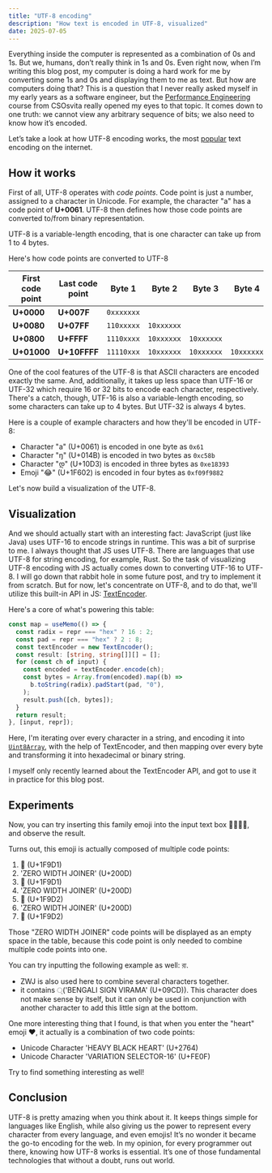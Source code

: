 ```yaml
---
title: "UTF-8 encoding"
description: "How text is encoded in UTF-8, visualized"
date: 2025-07-05
---
```



Everything inside the computer is represented as a combination of 0s and 1s. But we, humans, don’t really think in 1s and 0s. Even right now, when I’m writing this blog post, my computer is doing a hard work for me by converting some 1s and 0s and displaying them to me as text. But how are computers doing that? This is a question that I never really asked myself in my early years as a software engineer, but the [Performance Engineering](https://www.csosvita.com/courses/performance-engineering) course from CSOsvita really opened my eyes to that topic. It comes down to one truth: we cannot view any arbitrary sequence of bits; we also need to know how it’s encoded.

Let’s take a look at how UTF-8 encoding works, the most [popular](https://en.wikipedia.org/wiki/Popularity_of_text_encodings) text encoding on the internet.

## How it works

First of all, UTF-8 operates with _code points_. Code point is just a number, assigned to a character in Unicode. For example, the character "a" has a code point of **U+0061**. UTF-8 then defines how those code points are converted to/from binary representation.

UTF-8 is a variable-length encoding, that is one character can take up from 1 to 4 bytes.

Here's how code points are converted to UTF-8

<div class="overflow-x-scroll">

| First code point | Last code point | Byte 1     | Byte 2     | Byte 3     | Byte 4     |
| ---------------- | --------------- | ---------- | ---------- | ---------- | ---------- |
| **U+0000**       | **U+007F**      | `0xxxxxxx` |            |            |            |
| **U+0080**       | **U+07FF**      | `110xxxxx` | `10xxxxxx` |            |            |
| **U+0800**       | **U+FFFF**      | `1110xxxx` | `10xxxxxx` | `10xxxxxx` |            |
| **U+01000**      | **U+10FFFF**    | `11110xxx` | `10xxxxxx` | `10xxxxxx` | `10xxxxxx` |

</div>

One of the cool features of the UTF-8 is that ASCII characters are encoded exactly the same. And, additionally, it takes up less space than UTF-16 or UTF-32 which require 16 or 32 bits to encode each character, respectively. There's a catch, though, UTF-16 is also a variable-length encoding, so some characters can take up to 4 bytes. But UTF-32 is always 4 bytes.

Here is a couple of example characters and how they'll be encoded in UTF-8:

- Character "a" (U+0061) is encoded in one byte as `0x61`
- Character "ŋ" (U+014B) is encoded in two bytes as `0xc58b`
- Character "დ" (U+10D3) is encoded in three bytes as `0xe18393`
- Emoji "😂" (U+1F602) is encoded in four bytes as `0xf09f9882`

Let's now build a visualization of the UTF-8.

## Visualization

And we should actually start with an interesting fact: JavaScript (just like Java) uses UTF-16 to encode strings in runtime. This was a bit of surprise to me. I always thought that JS uses UTF-8. There are languages that use UTF-8 for string encoding, for example, Rust. So the task of visualizing UTF-8 encoding with JS actually comes down to converting UTF-16 to UTF-8. I will go down that rabbit hole in some future post, and try to implement it from scratch. But for now, let's concentrate on UTF-8, and to do that, we'll utilize this built-in API in JS: [TextEncoder](https://developer.mozilla.org/en-US/docs/Web/API/TextEncoder).

<UTF8Visualization client:load />

Here's a core of what's powering this table:

```typescript
const map = useMemo(() => {
  const radix = repr === "hex" ? 16 : 2;
  const pad = repr === "hex" ? 2 : 8;
  const textEncoder = new TextEncoder();
  const result: [string, string[]][] = [];
  for (const ch of input) {
    const encoded = textEncoder.encode(ch);
    const bytes = Array.from(encoded).map((b) =>
      b.toString(radix).padStart(pad, "0"),
    );
    result.push([ch, bytes]);
  }
  return result;
}, [input, repr]);
```

Here, I'm iterating over every character in a string, and encoding it into [`Uint8Array`](https://developer.mozilla.org/en-US/docs/Web/JavaScript/Reference/Global_Objects/Uint8Array), with the help of TextEncoder, and then mapping over every byte and transforming it into hexadecimal or binary string.

I myself only recently learned about the TextEncoder API, and got to use it in practice for this blog post.

## Experiments

Now, you can try inserting this family emoji into the input text box 🧑‍🧑‍🧒‍🧒, and observe the result.

Turns out, this emoji is actually composed of multiple code points:

1. 🧑 (U+1F9D1)
2. 'ZERO WIDTH JOINER' (U+200D)
3. 🧑 (U+1F9D1)
4. 'ZERO WIDTH JOINER' (U+200D)
5. 🧒 (U+1F9D2)
6. 'ZERO WIDTH JOINER' (U+200D)
7. 🧒 (U+1F9D2)

Those "ZERO WIDTH JOINER" code points will be displayed as an empty space in the table, because this code point is only needed to combine multiple code points into one.

You can try inputting the following example as well: র‍্য.

- ZWJ is also used here to combine several characters together.
- it contains ্('BENGALI SIGN VIRAMA' (U+09CD)). This character does not make sense by itself, but it can only be used in conjunction with another character to add this little sign at the bottom.

One more interesting thing that I found, is that when you enter the "heart" emoji ❤️, it actually is a combination of two code points:

- Unicode Character 'HEAVY BLACK HEART' (U+2764)
- Unicode Character 'VARIATION SELECTOR-16' (U+FE0F)

Try to find something interesting as well!

## Conclusion

UTF-8 is pretty amazing when you think about it. It keeps things simple for languages like English, while also giving us the power to represent every character from every language, and even emojis! It’s no wonder it became the go-to encoding for the web. In my opinion, for every programmer out there, knowing how UTF-8 works is essential. It’s one of those fundamental technologies that without a doubt, runs out world.
